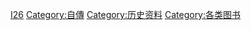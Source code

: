 {{catmore|日記}}
{{Commons cat|Diaries}}

[[Category:文学书籍|I26]]
[[Category:自傳|Category:自傳]]
[[Category:历史资料|Category:历史资料]]
[[Category:各类图书|Category:各类图书]]